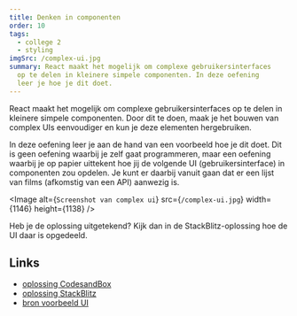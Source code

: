 ```yaml
---
title: Denken in componenten
order: 10
tags:
  - college 2
  - styling
imgSrc: /complex-ui.jpg
summary: React maakt het mogelijk om complexe gebruikersinterfaces
  op te delen in kleinere simpele componenten. In deze oefening
  leer je hoe je dit doet.
---
```


React maakt het mogelijk om complexe gebruikersinterfaces
op te delen in kleinere simpele componenten. Door dit te doen, maak
je het bouwen van complex UIs eenvoudiger en kun je deze elementen hergebruiken.

In deze oefening leer je aan de hand van een voorbeeld hoe je dit doet. Dit is
geen oefening waarbij je zelf gaat programmeren, maar een oefening waarbij je
op papier uittekent hoe jij de volgende UI (gebruikersinterface) in componenten
zou opdelen. Je kunt er daarbij vanuit gaan dat er een lijst van films (afkomstig
van een API) aanwezig is.

<Image
  alt={`Screenshot van complex ui`}
  src={`/complex-ui.jpg`}
  width={1146}
  height={1138}
/>

Heb je de oplossing uitgetekend? Kijk dan in de StackBlitz-oplossing hoe de UI daar is opgedeeld.

## Links

- [oplossing CodesandBox](https://githubbox.com/vnglst/basistraining-react/tree/main/oefeningen/denken-in-componenten-oplossing)
- [oplossing StackBlitz](https://stackblitz.com/github/vnglst/basistraining-react/tree/main/oefeningen/denken-in-componenten-oplossing)
- [bron voorbeeld UI](https://tailwindcss.com/)
